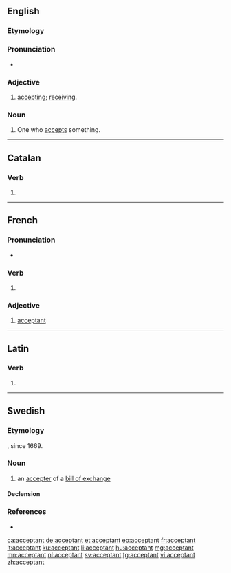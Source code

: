 ==English==

===Etymology===
{{suffix|accept|ant|lang=en}}

===Pronunciation===
* {{a|US}} {{IPA|/æk.ˈsɛp.tənt/|lang=en}}

===Adjective===
{{en-adj}}

# [[accepting]]; [[receiving]].

===Noun===
{{en-noun}}

# One who [[accept]]s something.

----

==Catalan==

===Verb===
{{head|ca|verb form}}

# {{ca-verb form of|t=pres|m=ptc|acceptar}}

----

==French==

===Pronunciation===
* {{fr-IPA}}

===Verb===
{{head|fr|present participle}}

# {{present participle of|accepter|lang=fr|nocat=1}}

===Adjective===
{{fr-adj}}

# [[#English|acceptant]]

----

==Latin==

===Verb===
{{la-verb-form|acceptant}}

# {{inflection of|acceptō||3|p|pres|actv|indc|lang=la}}

----

==Swedish==

===Etymology===
{{suffix|accept|ant|lang=sv}}, since 1669.

===Noun===
{{sv-noun|c}}

# an [[accepter]] of a [[bill of exchange]]

====Declension====
{{sv-infl-noun-c-er}}

===References===
* {{R:SAOB online}}

[[ca:acceptant]]
[[de:acceptant]]
[[et:acceptant]]
[[eo:acceptant]]
[[fr:acceptant]]
[[it:acceptant]]
[[ku:acceptant]]
[[li:acceptant]]
[[hu:acceptant]]
[[mg:acceptant]]
[[mn:acceptant]]
[[nl:acceptant]]
[[sv:acceptant]]
[[tg:acceptant]]
[[vi:acceptant]]
[[zh:acceptant]]